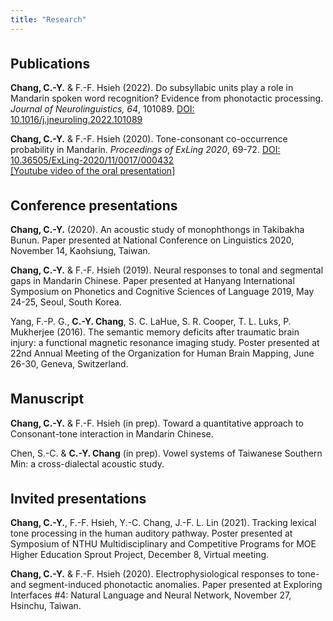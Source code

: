 ---
title: "Research"
---
<div style="margin-bottom:35px;">
</div>

## Publications
**Chang, C.-Y.** & F.-F. Hsieh (2022). Do subsyllabic units play a role in Mandarin spoken word recognition? Evidence from phonotactic processing. *Journal of Neurolinguistics, 64*, 101089. [DOI: 10.1016/j.jneuroling.2022.101089](https://doi.org/10.1016/j.jneuroling.2022.101089)    

**Chang, C.-Y.** & F.-F. Hsieh (2020). Tone-consonant co-occurrence probability in Mandarin.
*Proceedings of ExLing 2020*, 69-72. [DOI: 10.36505/ExLing-2020/11/0017/000432](https://doi.org/10.36505/ExLing-2020/11/0017/000432)  
[[Youtube video of the oral presentation]](https://youtu.be/b4HUAjVrkzw) 

<div style="margin-bottom:35px;">
</div>

## Conference presentations  
**Chang, C.-Y.** (2020). An acoustic study of monophthongs in Takibakha Bunun. Paper presented at National Conference on Linguistics 2020, November 14, Kaohsiung, Taiwan.  

**Chang, C.-Y.** & F.-F. Hsieh (2019). Neural responses to tonal and segmental gaps in Mandarin Chinese. Paper presented at Hanyang International Symposium on Phonetics and Cognitive Sciences of Language 2019, May 24-25, Seoul, South Korea.  

Yang, F.-P. G., **C.-Y. Chang**, S. C. LaHue, S. R. Cooper, T. L. Luks, P. Mukherjee (2016). The semantic memory deficits after traumatic brain injury: a functional magnetic resonance imaging study. Poster presented at 22nd Annual Meeting of the Organization for Human
Brain Mapping, June 26-30, Geneva, Switzerland.  

<div style="margin-bottom:35px;">
</div>

## Manuscript
**Chang, C.-Y.** & F.-F. Hsieh (in prep). Toward a quantitative approach to Consonant-tone interaction in Mandarin Chinese.  

Chen, S.-C. & **C.-Y. Chang** (in prep). Vowel systems of Taiwanese Southern Min: a cross-dialectal acoustic study.

<div style="margin-bottom:35px;">
</div>

## Invited presentations
**Chang, C.-Y.**, F.-F. Hsieh, Y.-C. Chang, J.-F. L. Lin (2021). Tracking lexical tone processing in the human auditory pathway. Poster presented at Symposium of NTHU Multidisciplinary and Competitive Programs for MOE Higher Education Sprout Project, December 8, Virtual meeting.   

**Chang, C.-Y.** & F.-F. Hsieh (2020). Electrophysiological responses to tone- and segment-induced phonotactic anomalies. Paper presented at Exploring Interfaces #4: Natural Language and Neural Network, November 27, Hsinchu, Taiwan.  